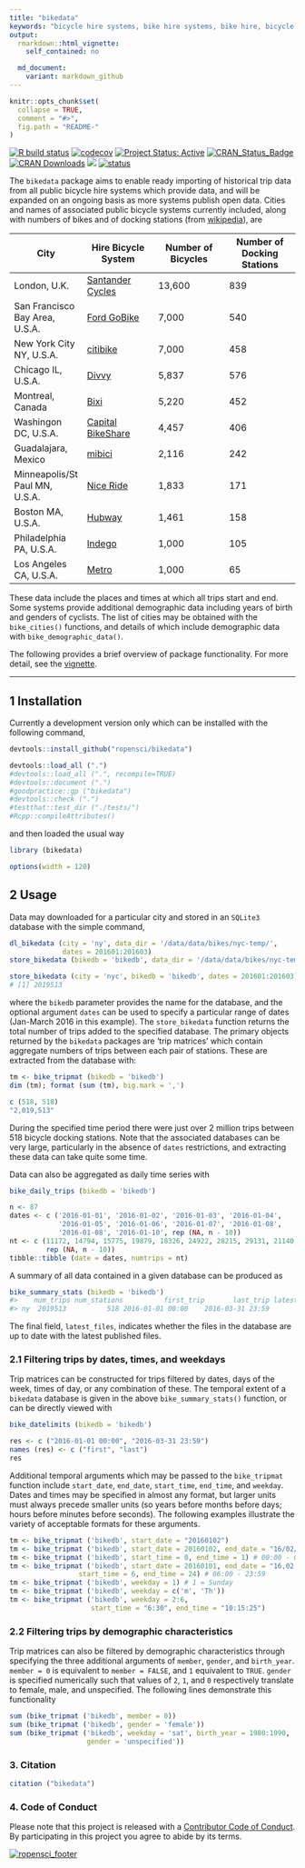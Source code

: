 ```yaml
---
title: "bikedata"
keywords: "bicycle hire systems, bike hire systems, bike hire, bicycle hire, database, bike data"
output:
  rmarkdown::html_vignette:
    self_contained: no

  md_document:
    variant: markdown_github
---
```


<!-- README.md is generated from README.Rmd. Please edit that file -->

```r
knitr::opts_chunk$set(
  collapse = TRUE,
  comment = "#>",
  fig.path = "README-"
)
```

[![R build status](https://github.com/ropensci/bikedata/workflows/R-CMD-check/badge.svg)](https://github.com/ropensci/bikedata/actions?query=workflow%3AR-CMD-check)
[![codecov](https://codecov.io/gh/ropensci/bikedata/branch/master/graph/badge.svg)](https://codecov.io/gh/ropensci/bikedata)
[![Project Status: Active](http://www.repostatus.org/badges/latest/active.svg)](http://www.repostatus.org/#active)
[![CRAN_Status_Badge](https://www.r-pkg.org/badges/version/bikedata)](https://cran.r-project.org/package=bikedata) 
[![CRAN Downloads](https://cranlogs.r-pkg.org/badges/grand-total/bikedata?color=orange)](https://cran.r-project.org/package=bikedata)
[![](http://badges.ropensci.org/116_status.svg)](https://github.com/ropensci/onboarding/issues/116)
[![status](http://joss.theoj.org/papers/232cd77b73dbef4accd36ddfb20f96ae/status.svg)](http://joss.theoj.org/papers/232cd77b73dbef4accd36ddfb20f96ae)


The `bikedata` package aims to enable ready importing of historical trip data
from all public bicycle hire systems which provide data, and will be expanded on
an ongoing basis as more systems publish open data. Cities and names of
associated public bicycle systems currently included, along with numbers of
bikes and of docking stations (from 
[wikipedia](https://en.wikipedia.org/wiki/List_of_bicycle-sharing_systems#Cities)),
are

City | Hire Bicycle System | Number of Bicycles | Number of Docking Stations
--- | --- | --- | ---
London, U.K. | [Santander Cycles](https://tfl.gov.uk/modes/cycling/santander-cycles) | 13,600 | 839
San Francisco Bay Area, U.S.A. | [Ford GoBike](https://www.fordgobike.com/)  | 7,000 | 540 
New York City NY, U.S.A. | [citibike](https://www.citibikenyc.com/) | 7,000 | 458
Chicago IL, U.S.A. | [Divvy](https://www.divvybikes.com/) | 5,837 | 576
Montreal, Canada | [Bixi](https://montreal.bixi.com/) | 5,220 | 452
Washingon DC, U.S.A. | [Capital BikeShare](https://www.capitalbikeshare.com/) | 4,457 | 406
Guadalajara, Mexico | [mibici](https://www.mibici.net/) | 2,116 | 242
Minneapolis/St Paul MN, U.S.A. | [Nice Ride](https://www.niceridemn.com/) | 1,833 | 171
Boston MA, U.S.A. | [Hubway](https://www.thehubway.com/) | 1,461 | 158
Philadelphia PA, U.S.A. | [Indego](https://www.rideindego.com) | 1,000 | 105
Los Angeles CA, U.S.A. | [Metro](https://bikeshare.metro.net/) | 1,000 | 65

These data include the places and times at which all trips start and end. Some
systems provide additional demographic data including years of birth and genders
of cyclists. The list of cities may be obtained with the `bike_cities()`
functions, and details of which include demographic data with
`bike_demographic_data()`.

The following provides a brief overview of package functionality. For more
detail, see the
[vignette](https://docs.ropensci.org/bikedata/articles/bikedata.html).

------


## 1 Installation

Currently a development version only which can be installed with the following
command,
```r
devtools::install_github("ropensci/bikedata")
```
```r
devtools::load_all (".")
#devtools::load_all (".", recompile=TRUE)
#devtools::document (".")
#goodpractice::gp ("bikedata")
#devtools::check (".")
#testthat::test_dir ("./tests/")
#Rcpp::compileAttributes()
```
and then loaded the usual way
```r
library (bikedata)
```


```r
options(width = 120)
```


## 2 Usage

Data may downloaded for a particular city and stored in an `SQLite3` database
with the simple command,
```r
dl_bikedata (city = 'ny', data_dir = '/data/data/bikes/nyc-temp/',
             dates = 201601:201603)
store_bikedata (bikedb = 'bikedb', data_dir = '/data/data/bikes/nyc-temp/')
```
```r
store_bikedata (city = 'nyc', bikedb = 'bikedb', dates = 201601:201603)
# [1] 2019513
```
where the `bikedb` parameter provides the name for the database, and the
optional argument `dates` can be used to specify a particular range of dates
(Jan-March 2016 in this example).  The `store_bikedata` function returns the
total number of trips added to the specified database. The primary objects
returned by the `bikedata` packages are 'trip matrices' which contain aggregate
numbers of trips between each pair of stations. These are extracted from the
database with:
```r
tm <- bike_tripmat (bikedb = 'bikedb')
dim (tm); format (sum (tm), big.mark = ',')
```
```r
c (518, 518)
"2,019,513"
```
During the specified time period there were just over 2 million trips between
518 bicycle docking stations.  Note that the associated databases can be very
large, particularly in the absence of `dates` restrictions, and extracting these
data can take quite some time.

Data can also be aggregated as daily time series with
```r
bike_daily_trips (bikedb = 'bikedb')
```
```r
n <- 87
dates <- c ('2016-01-01', '2016-01-02', '2016-01-03', '2016-01-04',
            '2016-01-05', '2016-01-06', '2016-01-07', '2016-01-08',
            '2016-01-08', '2016-01-10', rep (NA, n - 10))
nt <- c (11172, 14794, 15775, 19879, 18326, 24922, 28215, 29131, 21140, 14481,
         rep (NA, n - 10))
tibble::tibble (date = dates, numtrips = nt)
```

A summary of all data contained in a given database can be produced as
```r
bike_summary_stats (bikedb = 'bikedb')
#>    num_trips num_stations          first_trip       last_trip latest_files
#> ny  2019513          518 2016-01-01 00:00    2016-03-31 23:59        FALSE
```
The final field, `latest_files`, indicates whether the files in the database are
up to date with the latest published files.

### 2.1 Filtering trips by dates, times, and weekdays

Trip matrices can be constructed for trips filtered by dates, days of the week,
times of day, or any combination of these.  The temporal extent of a `bikedata`
database is given in the above `bike_summary_stats()` function, or can be
directly viewed with
```r
bike_datelimits (bikedb = 'bikedb')
```
```r
res <- c ("2016-01-01 00:00", "2016-03-31 23:59")
names (res) <- c ("first", "last")
res
```
Additional temporal arguments which may be passed to the `bike_tripmat`
function include `start_date`, `end_date`, `start_time`, `end_time`, and
`weekday`. Dates and times may be specified in almost any format, but larger
units must always precede smaller units (so years before months before days;
hours before minutes before seconds). The following examples illustrate the
variety of acceptable formats for these arguments.
```r
tm <- bike_tripmat ('bikedb', start_date = "20160102")
tm <- bike_tripmat ('bikedb', start_date = 20160102, end_date = "16/02/28")
tm <- bike_tripmat ('bikedb', start_time = 0, end_time = 1) # 00:00 - 01:00
tm <- bike_tripmat ('bikedb', start_date = 20160101, end_date = "16,02,28",
                 start_time = 6, end_time = 24) # 06:00 - 23:59
tm <- bike_tripmat ('bikedb', weekday = 1) # 1 = Sunday
tm <- bike_tripmat ('bikedb', weekday = c('m', 'Th'))
tm <- bike_tripmat ('bikedb', weekday = 2:6,
                    start_time = "6:30", end_time = "10:15:25")
```

### 2.2 Filtering trips by demographic characteristics

Trip matrices can also be filtered by demographic characteristics through
specifying the three additional arguments of `member`, `gender`, and
`birth_year`. `member = 0` is equivalent to `member = FALSE`, and `1` equivalent
to `TRUE`. `gender` is specified numerically such that values of `2`, `1`, and
`0` respectively translate to female, male, and unspecified. The following lines
demonstrate this functionality
```r
sum (bike_tripmat ('bikedb', member = 0))
sum (bike_tripmat ('bikedb', gender = 'female'))
sum (bike_tripmat ('bikedb', weekday = 'sat', birth_year = 1980:1990,
                   gender = 'unspecified'))
```

### 3. Citation

```r
citation ("bikedata")
```

### 4. Code of Conduct

Please note that this project is released with a [Contributor Code of
Conduct](https://github.com/ropensci/bikedata/blob/master/CODE_OF_CONDUCT.md).
By participating in this project you agree to abide by its terms.

[![ropensci\_footer](http://ropensci.org/public_images/github_footer.png)](http://ropensci.org)
